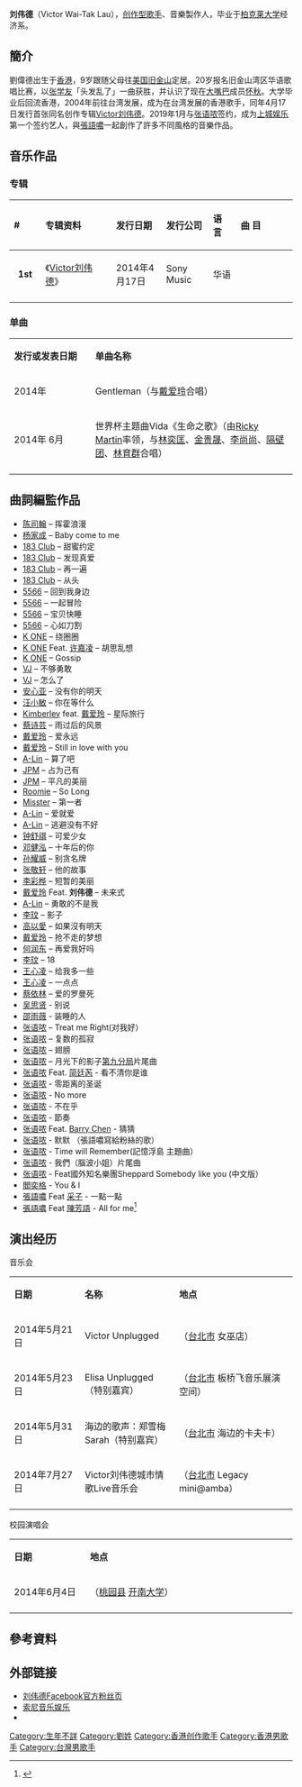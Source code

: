 {{trivia|time=2014-05-07T14:15:21+00:00}}
{{艺人
| 姓名 = 刘伟德
| 类型 = 男歌手
| 图片 = 
| 羅馬拼音 = Lau Wai Tak
| 英文名 = Victor Lau
| 語言 = 粵語、英語、國語
| 國籍 = {{USA}}
| 永久居留權 =
| 出生日期 =
| 出生地点 = {{HKG-GBR}}
| 音乐类型 = [[华语流行|华语流行]]
| 职业 = [[音乐制作人|音乐制作人]]、[[作曲家|作曲家]]
| 教育程度 = [[柏克莱大学|柏克莱大学]]经济系
| 母校 =
| 宗教信仰 =
| 演奏樂器 =
| 活跃年代 = 2005年至今
| 唱片公司 = [[索尼唱片|索尼唱片]] (2014年 - 2016年)
| 经纪公司 = [[乔杰立娱乐|乔杰立娱乐]] (2004年 - 2007年)
| 网站 = [https://www.facebook.com/victorlauofficial 刘伟德Facebook官方粉丝页]
}}
'''刘伟德'''（Victor Wai-Tak Lau），[[创作型歌手|创作型歌手]]、音樂製作人，毕业于[[柏克莱大学|柏克莱大学]]经济系。

==簡介==
劉偉德出生于[[香港|香港]]，9岁跟随父母往[[美国|美国]][[旧金山|旧金山]]定居。20岁报名旧金山湾区华语歌唱比赛，以[[张学友|张学友]]「头发乱了」一曲获胜，并认识了现在[[大嘴巴|大嘴巴]]成员[[怀秋|怀秋]]。大学毕业后回流香港，2004年前往台湾发展，成为在台湾发展的香港歌手，同年4月17日发行首张同名创作专辑[[Victor刘伟德|Victor刘伟德]]。2019年1月与[[张语哝|张语哝]]签约，成为[[上城娱乐|上城娱乐]]第一个签约艺人，與[[張語噥|張語噥]]一起創作了許多不同風格的音樂作品。

== 音乐作品==
===专辑===
{| class="wikitable"
!align="left" width="75px"| #
!align="left" width="250px"| 专辑资料
!align="left" width="150px"| 发行日期
!align="left" width="120px"| 发行公司
!align="left" width="75px"| 语   言
!align="left" width="250px"| 曲   目
|- 
|align="center"| '''1st'''
|align="left"| 《[[Victor刘伟德|Victor刘伟德]]》
|align="left"| 2014年4月17日
|align="left"| Sony Music
|align="left"| 华语
|align="left" style="font-size: 85%;"|
{{hidden|曲目|
# 刺伤
# 谁关了阳光
# Tell Me Why
# 月亮代表我的心/12th of Never（feat. [[戴爱玲|戴爱玲]]）
# Wish 爱
# 放手才有自由
# Love Is
# First Time
# 光芒
# 离开寂寞的寂寞}}
|-
|}

===单曲===
{| class="wikitable" width=100% style="font-size:90%"
|style="width:5%"|'''发行或发表日期'''||style="width:15%"|'''单曲名称'''
|-
|align="left"|2014年||Gentleman（与[[戴爱玲|戴爱玲]]合唱）
|-
|align="left"|2014年 6月||世界杯主题曲Vida《生命之歌》（由[[Ricky_Martin|Ricky Martin]]率领，与[[林奕匡|林奕匡]]、[[金贵晟|金贵晟]]、[[李尚尚|李尚尚]]、[[隔壁团|隔壁团]]、[[林育群|林育群]]合唱）
|-
|}

== 曲詞編監作品 ==
{{col-begin}}
{{col-2}}
*[[陈司翰|陈司翰]] – 挥霍浪漫
*[[杨家成|杨家成]] – Baby come to me
*[[183club|183 Club]] – 甜蜜约定
*[[183club|183 Club]] – 发现真爱
*[[183club|183 Club]] – 再一遍
*[[183club|183 Club]] – 从头
*[[5566|5566]] – 回到我身边
*[[5566|5566]] – 一起冒险
*[[5566|5566]] – 宝贝快睡
*[[5566|5566]] – 心如刀割
*[[K_ONE|K ONE]] – 绕圈圈
*[[K_ONE|K ONE]] Feat. [[许嘉凌|许嘉凌]] – 胡思乱想
*[[K_ONE|K ONE]] – Gossip
*[[VJ|VJ]] – 不够勇敢
*[[VJ|VJ]] – 怎么了
*[[安心亚|安心亚]] – 没有你的明天
*[[汪小敏|汪小敏]] – 你在等什么
*[[Kimberley|Kimberley]] feat. [[戴爱玲|戴爱玲]] – 星际旅行
*[[蔡诗芸|蔡诗芸]] – 雨过后的风景
*[[戴爱玲|戴爱玲]] – 爱永远
*[[戴爱玲|戴爱玲]] – Still in love with you
*[[A-Lin|A-Lin]] – 算了吧
*[[JPM|JPM]] – 占为己有
*[[JPM|JPM]] – 平凡的美丽
*[[Roomie|Roomie]] – So Long
*[[Misster|Misster]] – 第一者
*[[A-Lin|A-Lin]] – 爱就爱
*[[A-Lin|A-Lin]] – 逃避没有不好
*[[钟舒祺|钟舒祺]] – 可爱少女
*[[邓健泓|邓健泓]] – 十年后的你
*[[孙耀威|孙耀威]] – 别贪名牌
*[[张敬轩|张敬轩]] – 他的故事
*[[李彩桦|李彩桦]] – 短暂的美丽
*[[戴爱玲|戴爱玲]] Feat. '''刘伟德''' – 未来式
*[[A-Lin|A-Lin]] – 勇敢的不是我
*[[李玟|李玟]] – 影子
*[[高以愛|高以愛]] – 如果沒有明天
*[[戴爱玲|戴爱玲]] – 抢不走的梦想
*[[何润东|何润东]] – 再爱我好吗
*[[李玟|李玟]] – 18
*[[王心凌|王心凌]] – 给我多一些
*[[王心凌|王心凌]] – 一点点
*[[蔡依林|蔡依林]] – 爱的罗曼死
*[[吴思贤_(艺人)|吴思贤]] - 别说
*[[邵雨薇|邵雨薇]] - 装睡的人
*[[张语哝|张语哝]] – Treat me Right(对我好）
*[[张语哝|张语哝]] – 复数的孤寂
*[[张语哝|张语哝]] – 翅膀
*[[张语哝|张语哝]] – 月光下的影子[[第九分局|第九分局]]片尾曲
*[[张语哝|张语哝]] Feat. [[简廷芮|简廷芮]] - 看不清你是谁
*[[张语哝|张语哝]] - 零距离的圣诞 
*[[张语哝|张语哝]] - No more
*[[张语哝|张语哝]] - 不在乎
*[[张语哝|张语哝]] - 節奏
*[[张语哝|张语哝]] Feat. [[Barry_Chen|Barry Chen]] - 猜猜
*[[张语哝|张语哝]] - 默默 （張語噥寫給粉絲的歌）
*[[张语哝|张语哝]] - Time will Remember(記憶浮島 主題曲）
*[[张语哝|张语哝]] - 我們（腦波小姐）片尾曲
*[[张语哝|张语哝]] - Feat國外知名樂團Sheppard Somebody like you (中文版）
*[[閻奕格|閻奕格]] - You & I
*[[張語噥|張語噥]] Feat [[采子|采子]] - 一點一點
*[[張語噥|張語噥]] Feat [[陳芳語|陳芳語]] - All for me<ref>{{cite news|url=https://www.epochtimes.com/b5/21/5/5/n12925477.htm|title=張語噥、陳芳語雙姝創作 首發對唱單曲|newspaper=大紀元時報|date=|accessdate=2021-12-03|archive-date=2021-12-03|archive-url=https://web.archive.org/web/20211203074705/https://www.epochtimes.com/b5/21/5/5/n12925477.htm|dead-url=no}}</ref>

{{col-end}}

== 演出经历 ==
;音乐会
{| class="wikitable" width=100% style="font-size:90%"
|style="width:15%"|'''日期'''||style="width:20%"|'''名称'''||style="width:25%"|'''地点'''
|-
|align="left"| 2014年5月21日 ||Victor Unplugged||（'''{{TWN}}'''[[台北市|台北市]] 女巫店）
|-
|align="left"| 2014年5月23日 ||Elisa Unplugged（特别嘉宾）||（'''{{TWN}}'''[[台北市|台北市]] 板桥飞音乐展演空间）
|-
|align="left"| 2014年5月31日 ||海边的歌声：郑雪梅Sarah（特别嘉宾）||（'''{{TWN}}'''[[台北市|台北市]] 海边的卡夫卡）
|-
|align="left"| 2014年7月27日 ||Victor刘伟德城市情歌Live音乐会||（'''{{TWN}}'''[[台北市|台北市]] Legacy mini@amba）
|-
|}

;校园演唱会
{| class="wikitable" width=100% style="font-size:90%"
|style="width:8%"|'''日期'''||style="width:25%"|'''地点'''
|-
|align="left"| 2014年6月4日 ||（'''{{TWN}}'''[[桃园市|桃园县]] [[开南大学|开南大学]]）
|-
|}

== 參考資料 ==
{{reflist}}

== 外部链接 ==
* [https://www.facebook.com/victorlauofficial 刘伟德Facebook官方粉丝页] {{Wayback|url=https://www.facebook.com/victorlauofficial |date=20200728045850 }}
* [https://web.archive.org/web/20140515005132/http://www.sonymusic.com.tw/main/ 索尼音乐娱乐]
* {{Instagram|victorlaumusic}}

[[Category:生年不詳|Category:生年不詳]]
[[Category:劉姓|Category:劉姓]]
[[Category:香港创作歌手|Category:香港创作歌手]]
[[Category:香港男歌手|Category:香港男歌手]]
[[Category:台灣男歌手|Category:台灣男歌手]]